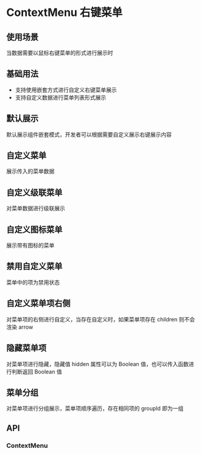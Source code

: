 
<Meta title="基础组件/ContextMenu 右键菜单/文档" />

# ContextMenu 右键菜单

## 使用场景

当数据需要以鼠标右键菜单的形式进行展示时

## 基础用法

- 支持使用嵌套方式进行自定义右键菜单展示
- 支持自定义数据进行菜单列表形式展示

## 默认展示

默认展示组件嵌套模式，开发者可以根据需要自定义展示右键展示内容

<Canvas>
  <Story id="基础组件-contextmenu-右键菜单--default" />
</Canvas>

## 自定义菜单

展示传入的菜单数据

<Canvas>
  <Story id="基础组件-contextmenu-右键菜单--overlay-context-menu" />
</Canvas>

## 自定义级联菜单

对菜单数据进行级联展示

<Canvas>
  <Story id="基础组件-contextmenu-右键菜单--cascade-context-menu" />
</Canvas>

## 自定义图标菜单

展示带有图标的菜单

<Canvas>
  <Story id="基础组件-contextmenu-右键菜单--icon-context-menu" />
</Canvas>

## 禁用自定义菜单

菜单中的项为禁用状态

<Canvas>
  <Story id="基础组件-contextmenu-右键菜单--disabled-context-menu" />
</Canvas>

## 自定义菜单项右侧

对菜单项的右侧进行自定义，当存在自定义时，如果菜单项存在 children 则不会渲染 arrow

<Canvas>
  <Story id="基础组件-contextmenu-右键菜单--extra-element-context-menu" />
</Canvas>

## 隐藏菜单项

对菜单项进行隐藏，隐藏值 hidden 属性可以为 Boolean 值，也可以传入函数进行判断返回 Boolean 值

<Canvas>
  <Story id="基础组件-contextmenu-右键菜单--hidden-context-menu" />
</Canvas>

## 菜单分组

对菜单项进行分组展示，菜单项顺序遍历，存在相同项的 groupId 即为一组

<Canvas>
  <Story id="基础组件-contextmenu-右键菜单--group-context-menu" />
</Canvas>

## API

### ContextMenu

<ArgsTable of={ContextMenu} />

